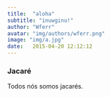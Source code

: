 ```yaml
---
title:  "aloha"
subtitle: "inuwginu!"
author: "Wferr"
avatar: "img/authors/wferr.png"
image: "img/a.jpg"
date:   2015-04-20 12:12:12
---
```


### Jacaré
Todos nós somos jacarés.